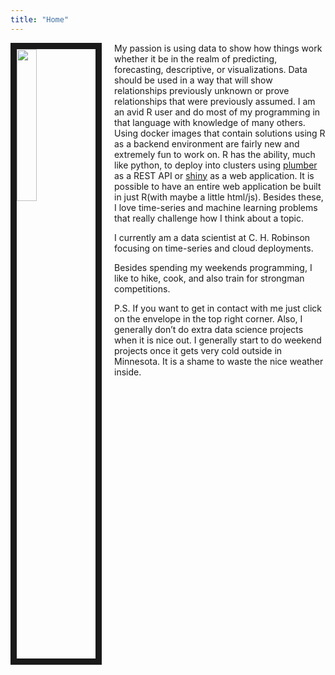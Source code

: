 ```yaml
---
title: "Home"
---
```



<link rel="stylesheet" href="styles.css" type="text/css">

<img src="images/ryan_bieber.jpg" style="width:25%; border:10px solid; margin-right: 20px" align="left">

My passion is using data to show how things work whether it be in the realm of predicting, forecasting, descriptive, or visualizations. Data should be used in a way that will show relationships previously unknown or prove relationships that were previously assumed. I am an avid R user and do most of my programming in that language with knowledge of many others. Using docker images that contain solutions using R as a backend environment are fairly new and extremely fun to work on. R has the ability, much like python, to deploy into clusters using [plumber](https://www.rplumber.io/) as a REST API or [shiny](https://shiny.rstudio.com/) as a web application. It is possible to have an entire web application be built in just R(with maybe a little html/js). Besides these, I love time-series and machine learning problems that really challenge how I think about a topic. 

I currently am a data scientist at C. H. Robinson focusing on time-series and cloud deployments. 

Besides spending my weekends programming, I like to hike, cook, and also train for strongman competitions.

P.S. If you want to get in contact with me just click on the envelope in the top right corner. Also, I generally don't do extra data science projects when it is nice out. I generally start to do weekend projects once it gets very cold outside in Minnesota. It is a shame to waste the nice weather inside.